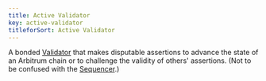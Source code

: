 ```yaml
---
title: Active Validator
key: active-validator
titleforSort: Active Validator
---
```


A bonded [Validator](/intro/glossary#validator) that makes disputable assertions to advance the state of an Arbitrum chain or to challenge the validity of
others' assertions. (Not to be confused with the [Sequencer](/intro/glossary#sequencer).)
